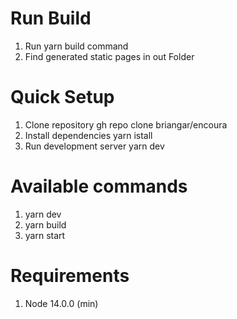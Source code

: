# Run Build

1. Run yarn build command
2. Find generated static pages in out Folder

# Quick Setup

1. Clone repository gh repo clone briangar/encoura
2. Install dependencies yarn istall
3. Run development server yarn dev 

# Available commands

1. yarn dev 
2. yarn build 
3. yarn start 

# Requirements

1. Node 14.0.0 (min)